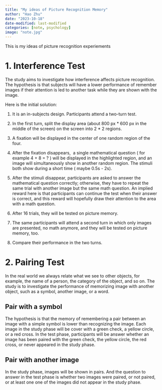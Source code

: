 ```yaml
---
title: "My ideas of Picture Recognition Memory" 
author: "Hao Zhu" 
date: "2023-10-18" 
date-modified: last-modified 
categories: [note, psychology] 
image: "note.jpg" 
---
```


This is my ideas of picture recognition experiements

# 1. Interference Test

The study aims to investigate how interference affects picture recognition. The hypothesis is that subjects will have a lower performance of remember images if their attention is led to another task while they are shown with the image.

Here is the initial solution:

1.  It is an in-subjects design. Participants attend a two-turn test.

2.  In the first turn, split the display area (about 800 px \* 600 px in the middle of the screen) on the screen into 2 \* 2 regions. 

3.  A fixation will be displayed in the center of one random region of the four.

4.  After the fixation disappears,  a single mathematical question ( for example 4 + 8 = ? ) will be displayed in the highlighted region, and an image will simultaneously show in another random region. The stimuli both show during a short time ( maybe 0.5s - 2s). 

5.  After the stimuli disappear, participants are asked to answer the mathematical question correctly; otherwise, they have to repeat the same trial with another image but the same math question. An implied reward here is that participants can continue the test when their answer is correct, and this reward will hopefully draw their attention to the area with a math question.

6.  After 16 trials, they will be tested on picture memory.

7.  The same participants will attend a second turn in which only images are presented, no math anymore, and they will be tested on picture memory, too.

8.  Compare their performance in the two turns.

# 2. Pairing Test 

In the real world we always relate what we see to other objects, for example, the name of a person, the category of the object, and so on. The study is to investigate the performance of memorizing image with another object, such as a symbol, another image, or a word.

## Pair with a symbol

The hypothesis is that the memory of remembering a pair between an image with a simple symbol is lower than recognizing the image. Each image in the study phase will be cover with a green check, a yellow circle, or a red cross. In the test phase, participants will be answer whether an image has been paired with the green check, the yellow circle, the red cross, or never appeared in the study phase.

## Pair with another image

In the study phase, images will be shown in pairs. And the question to answer in the test phase is whether two images were paired, or not paired, or at least one one of the images did not appear in the study phase.
